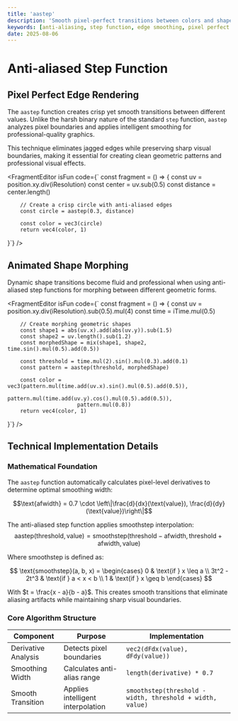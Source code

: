 ```yaml
---
title: 'aastep'
description: 'Smooth pixel-perfect transitions between colors and shapes using anti-aliased step function'
keywords: [anti-aliasing, step function, edge smoothing, pixel perfect graphics, visual effects]
date: 2025-08-06
---
```



# Anti-aliased Step Function

## Pixel Perfect Edge Rendering

The `aastep` function creates crisp yet smooth transitions between different values. Unlike the harsh binary nature of the standard `step` function, `aastep` analyzes pixel boundaries and applies intelligent smoothing for professional-quality graphics.

This technique eliminates jagged edges while preserving sharp visual boundaries, making it essential for creating clean geometric patterns and professional visual effects.

<FragmentEditor
        isFun
        code={`
const fragment = () => {
        const uv = position.xy.div(iResolution)
        const center = uv.sub(0.5)
        const distance = center.length()

        // Create a crisp circle with anti-aliased edges
        const circle = aastep(0.3, distance)

        const color = vec3(circle)
        return vec4(color, 1)

}`}
/>

## Animated Shape Morphing

Dynamic shape transitions become fluid and professional when using anti-aliased step functions for morphing between different geometric forms.

<FragmentEditor
        isFun
        code={`
const fragment = () => {
        const uv = position.xy.div(iResolution).sub(0.5).mul(4)
        const time = iTime.mul(0.5)

        // Create morphing geometric shapes
        const shape1 = abs(uv.x).add(abs(uv.y)).sub(1.5)
        const shape2 = uv.length().sub(1.2)
        const morphedShape = mix(shape1, shape2, time.sin().mul(0.5).add(0.5))

        const threshold = time.mul(2).sin().mul(0.3).add(0.1)
        const pattern = aastep(threshold, morphedShape)

        const color = vec3(pattern.mul(time.add(uv.x).sin().mul(0.5).add(0.5)),
                          pattern.mul(time.add(uv.y).cos().mul(0.5).add(0.5)),
                          pattern.mul(0.8))
        return vec4(color, 1)

}`}
/>

## Technical Implementation Details

### Mathematical Foundation

The `aastep` function automatically calculates pixel-level derivatives to determine optimal smoothing width:

$$\text{afwidth} = 0.7 \cdot \left\|\frac{d}{dx}(\text{value}), \frac{d}{dy}(\text{value})\right\|$$

The anti-aliased step function applies smoothstep interpolation:
$$\text{aastep}(\text{threshold}, \text{value}) = \text{smoothstep}(\text{threshold} - \text{afwidth}, \text{threshold} + \text{afwidth}, \text{value})$$

Where smoothstep is defined as:

$$
\text{smoothstep}(a, b, x) = \begin{cases}
0 & \text{if } x \leq a \\
3t^2 - 2t^3 & \text{if } a < x < b \\
1 & \text{if } x \geq b
\end{cases}
$$

With $t = \frac{x - a}{b - a}$. This creates smooth transitions that eliminate aliasing artifacts while maintaining sharp visual boundaries.

### Core Algorithm Structure

| Component           | Purpose                           | Implementation                                            |
| ------------------- | --------------------------------- | --------------------------------------------------------- |
| Derivative Analysis | Detects pixel boundaries          | `vec2(dFdx(value), dFdy(value))`                          |
| Smoothing Width     | Calculates anti-alias range       | `length(derivative) * 0.7`                                |
| Smooth Transition   | Applies intelligent interpolation | `smoothstep(threshold - width, threshold + width, value)` |
